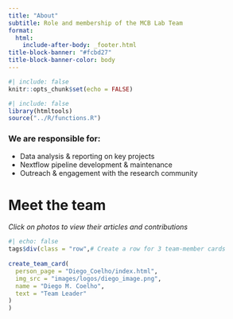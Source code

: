 ```yaml
---
title: "About"
subtitle: Role and membership of the MCB Lab Team
format: 
  html: 
    include-after-body: _footer.html
title-block-banner: "#fcbd27"
title-block-banner-color: body
---
```


```r
#| include: false
knitr::opts_chunk$set(echo = FALSE)
```

```r
#| include: false
library(htmltools)
source("../R/functions.R")
```


### We are responsible for:  

- Data analysis & reporting on key projects
- Nextflow pipeline development & maintenance
- Outreach & engagement with the research community

# Meet the team

*Click on photos to view their articles and contributions*
```r
#| echo: false
tags$div(class = "row",# Create a row for 3 team-member cards
         
create_team_card(
  person_page = "Diego_Coelho/index.html",
  img_src = "images/logos/diego_image.png",
  name = "Diego M. Coelho",
  text = "Team Leader"
)
)
```

